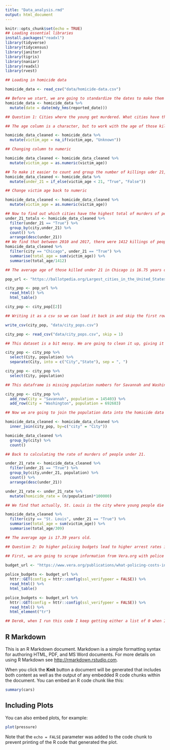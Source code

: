 ```yaml
---
title: "Data_analysis.rmd"
output: html_document
---
```


```r
knitr::opts_chunk$set(echo = TRUE)
## Loading essential libraries
install.packages("readxl")
library(tidyverse)
library(tidycensus)
library(janitor)
library(tigris)
library(naniar)
library(readxl)
library(rvest)

## Loading in homicide data

homicide_data <- read_csv("data/homicide-data.csv")

## Before we start, we are going to standardize the dates to make them easier to read
homicide_data <- homicide_data %>%
  mutate(date = date(mdy_hms(reported_date)))

## Question 1: Cities where the young get murdered. What cities have the highest rate of killings of people under 21? What cities have the most killings of people under 21? In 2012, the Chicago Reporter reported that more young Americans (under 21) die in Chicago than in any other city. Is this true still? It may have the highest total, but does it have the highest rate, which is more effective to adjust for population?

## The age column is a character, but to work with the age of those killed, it has to be a dbl. For this, we have to first make all "Unknown" entries into N/A so that we can make this change

homicide_data_cleaned <- homicide_data %>%
  mutate(victim_age = na_if(victim_age, "Unknown"))

## Changing column to numeric

homicide_data_cleaned <- homicide_data_cleaned %>%
  mutate(victim_age = as.numeric(victim_age))

## To make it easier to count and group the number of killings uder 21, we are going to create a new column and call it "Under_21" and fill it with True and False if the age of the killed is under 21 or not.
homicide_data_cleaned <- homicide_data %>%
  mutate(under_21 = if_else(victim_age < 21, "True", "False"))

## Change victim age back to numeric

homicide_data_cleaned <- homicide_data_cleaned %>%
  mutate(victim_age = as.numeric(victim_age))

## Now to find out which cities have the highest total of murders of people under 21. We will group by city and count the number of "True" results in the under_21 category for the cities.
under_21_totals <- homicide_data_cleaned %>%
  filter(under_21 == "True") %>%
  group_by(city,under_21) %>%
  count() %>%
  arrange(desc(under_21))
## We find that between 2010 and 2017, there were 1412 killings of people under 21 in Chicago, 575 in Philadelphia, 475 in Baltimore and 434 in Houston. We can conclude that, yes, Chicago is where the highest total of people under 21 get killed. In Chicago, what is the average age of those who get killed under 21?
homicide_data_cleaned %>%
  filter(city == "Chicago", under_21 == "True") %>%
  summarise(total_age = sum(victim_age)) %>%
  summarise(total_age/1412)

## The average age of those killed under 21 in Chicago is 16.75 years old. But, is Chicago where the highest rate of kids under 21 die? To find this out, we first need to add population data for each city. We're going to scrape a webpage that has populations for American cities.

pop_url <- "https://ballotpedia.org/Largest_cities_in_the_United_States_by_population"

city_pop <- pop_url %>%
  read_html() %>%
  html_table()

city_pop <- city_pop[[2]]

## Writing it as a csv so we can load it back in and skip the first row.

write_csv(city_pop, "data/city_pops.csv")

city_pop <- read_csv("data/city_pops.csv", skip = 1)

## This dataset is a bit messy. We are going to clean it up, giving it correct column names and only grabbing the columns we need.

city_pop <- city_pop %>%
  select(City, population) %>%
  separate(City, into = c("City","State"), sep = ", ")

city_pop <- city_pop %>%
  select(City, population)

## This dataframe is missing population numbers for Savannah and Washington. We will input those number manually.

city_pop <- city_pop %>%
  add_row(City = "Savannah", population = 145403) %>%
  add_row(City = "Washington", population = 692683)

## Now we are going to join the population data into the homicide data

homicide_data_cleaned <- homicide_data_cleaned %>%
  inner_join(city_pop, by=c("city" = "City"))

homicide_data_cleaned %>%
  group_by(city) %>%
  count()

## Back to calculating the rate of murders of people under 21.

under_21_rate <- homicide_data_cleaned %>%
  filter(under_21 == "True") %>%
  group_by(city,under_21, population) %>%
  count() %>%
  arrange(desc(under_21))

under_21_rate <- under_21_rate %>%
  mutate(homicide_rate = (n/population)*100000)

## We find that actually, St. Louis is the city where young people die at the highest rate, with 97 deaths per 100000 people. Baltimore, New Orleans and Birmingham follow, with Chicago at the fifth-highest rate. What is the average age of the people that are killed under the age of 21 in St. Louis? 

homicide_data_cleaned %>%
  filter(city == "St. Louis", under_21 == "True") %>%
  summarise(total_age = sum(victim_age)) %>%
  summarise(total_age/309)

## The average age is 17.39 years old. 

## Question 2: Do higher policing budgets lead to higher arrest rates in cities? Where are those policing budgets the highest?

## First, we are going to scrape information from Vera.org with police budget data.

budget_url <- "https://www.vera.org/publications/what-policing-costs-in-americas-biggest-cities"
  
police_budgets <- budget_url %>%
  httr::GET(config = httr::config(ssl_verifypeer = FALSE)) %>%
  read_html() %>%
  html_table()

police_budgets <- budget_url %>%
  httr::GET(config = httr::config(ssl_verifypeer = FALSE)) %>%
  read_html() %>%
  html_element("tr")

## Derek, when I run this code I keep getting either a list of 0 when I run html_table or html_element. I tried to turn the page into a PDF and get it through Tabula but no cigar. What am I doing wrong here? If I can get this table loaded in, the plan is to join it with the homicide data and calculate the arrest rate in cities where the police budget is the highest and lowest. That shouldn't be too difficult to do, if I could only scrape this table. Any pointers? Ideas? I had to run the httr::GET(config = httr::config(ssl_verifypeer = FALSE)) code bc it kept saying the certificate had expired.
```

## R Markdown

This is an R Markdown document. Markdown is a simple formatting syntax for authoring HTML, PDF, and MS Word documents. For more details on using R Markdown see <http://rmarkdown.rstudio.com>.

When you click the **Knit** button a document will be generated that includes both content as well as the output of any embedded R code chunks within the document. You can embed an R code chunk like this:

```r
summary(cars)
```

## Including Plots

You can also embed plots, for example:

```r
plot(pressure)
```

Note that the `echo = FALSE` parameter was added to the code chunk to prevent printing of the R code that generated the plot.
